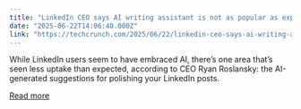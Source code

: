 ```yaml
---
title: "LinkedIn CEO says AI writing assistant is not as popular as expected"
date: "2025-06-22T14:06:40.000Z"
link: "https://techcrunch.com/2025/06/22/linkedin-ceo-says-ai-writing-assistant-is-not-as-popular-as-expected/"
---
```


While LinkedIn users seem to have embraced AI, there’s one area that’s seen less uptake than expected, according to CEO Ryan Roslansky: the AI-generated suggestions for polishing your LinkedIn posts.

[Read more](https://techcrunch.com/2025/06/22/linkedin-ceo-says-ai-writing-assistant-is-not-as-popular-as-expected/)
